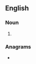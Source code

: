 ==English==

===Noun===
{{en-noun}}

# {{alternative spelling of|crapplet|lang=en}}

===Anagrams===
* {{anagrams|en|a=acelprt|plectra}}